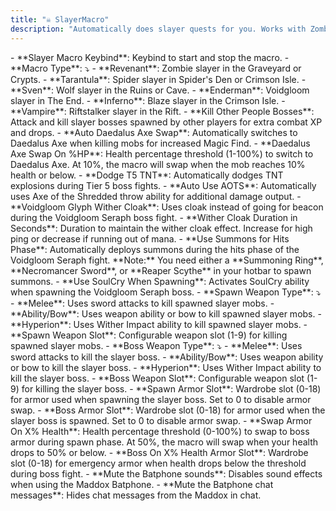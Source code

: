 ```yaml
---
title: "☠️ SlayerMacro"
description: "Automatically does slayer quests for you. Works with Zombie, Spider, Wolf and Enderman slayer types."
---
```


<Accordion title="General" icon="option" iconType="duotone">
  - **Slayer Macro Keybind**: Keybind to start and stop the macro.
  - **Macro Type**: ⤵

  <Expandable title="Slayer Types">
    - **Revenant**: Zombie slayer in the Graveyard or Crypts.
    - **Tarantula**: Spider slayer in Spider's Den or Crimson Isle.
    - **Sven**: Wolf slayer in the Ruins or Cave.
    - **Enderman**: Voidgloom slayer in The End.
    - **Inferno**: Blaze slayer in the Crimson Isle.
    - **Vampire**: Riftstalker slayer in the Rift.
  </Expandable>
  - **Kill Other People Bosses**: Attack and kill slayer bosses spawned by other players for extra combat XP and drops.
  - **Auto Daedalus Axe Swap**: Automatically switches to Daedalus Axe when killing mobs for increased Magic Find.
  - **Daedalus Axe Swap On %HP**: Health percentage threshold (1-100%) to switch to Daedalus Axe. At 10%, the macro will swap when the mob reaches 10% health or below.
</Accordion>

<Accordion title="Zombie Slayer" icon="biohazard" iconType="duotone">
  - **Dodge T5 TNT**: Automatically dodges TNT explosions during Tier 5 boss fights.
  - **Auto Use AOTS**: Automatically uses Axe of the Shredded throw ability for additional damage output.
</Accordion>

<Accordion title="Enderman Slayer" icon="eye" iconType="duotone">
  - **Voidgloom Glyph Wither Cloak**: Uses cloak instead of going for beacon during the Voidgloom Seraph boss fight.
  - **Wither Cloak Duration in Seconds**: Duration to maintain the wither cloak effect. Increase for high ping or decrease if running out of mana.
  - **Use Summons for Hits Phase**: Automatically deploys summons during the hits phase of the Voidgloom Seraph fight.

  <Info>
    **Note:** You need either a **Summoning Ring**, **Necromancer Sword**, or **Reaper Scythe** in your hotbar to spawn summons.
  </Info>
  - **Use SoulCry When Spawning**: Activates SoulCry ability when spawning the Voidgloom Seraph boss.
</Accordion>

<Accordion title="Weapon" icon="swords" iconType="duotone">
  - **Spawn Weapon Type**: ⤵

  <Expandable title="Weapon Types">
    - **Melee**: Uses sword attacks to kill spawned slayer mobs.
    - **Ability/Bow**: Uses weapon ability or bow to kill spawned slayer mobs.
    - **Hyperion**: Uses Wither Impact ability to kill spawned slayer mobs.
  </Expandable>
  - **Spawn Weapon Slot**: Configurable weapon slot (1-9) for killing spawned slayer mobs.
  - **Boss Weapon Type**: ⤵

  <Expandable title="Boss Weapon Types">
    - **Melee**: Uses sword attacks to kill the slayer boss.
    - **Ability/Bow**: Uses weapon ability or bow to kill the slayer boss.
    - **Hyperion**: Uses Wither Impact ability to kill the slayer boss.
  </Expandable>
  - **Boss Weapon Slot**: Configurable weapon slot (1-9) for killing the slayer boss.
</Accordion>

<Accordion title="Armor" icon="shield" iconType="duotone">
  - **Spawn Armor Slot**: Wardrobe slot (0-18) for armor used when spawning the slayer boss. Set to 0 to disable armor swap.
  - **Boss Armor Slot**: Wardrobe slot (0-18) for armor used when the slayer boss is spawned. Set to 0 to disable armor swap.
  - **Swap Armor On X% Health**: Health percentage threshold (0-100%) to swap to boss armor during spawn phase. At 50%, the macro will swap when your health drops to 50% or below.
  - **Boss On X% Health Armor Slot**: Wardrobe slot (0-18) for emergency armor when health drops below the threshold during boss fight.
</Accordion>

<Accordion title="Maddox" icon="phone-volume" iconType="duotone">
  - **Mute the Batphone sounds**: Disables sound effects when using the Maddox Batphone.
  - **Mute the Batphone chat messages**: Hides chat messages from the Maddox in chat.
</Accordion>